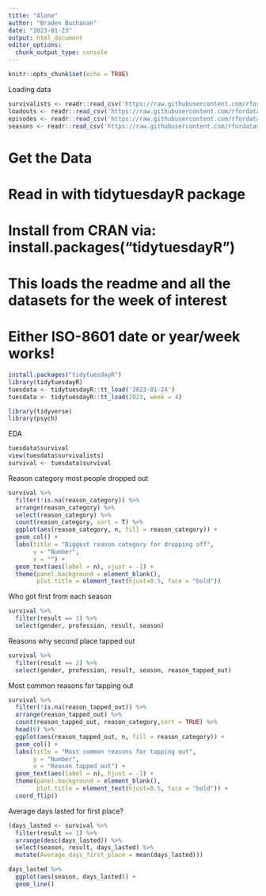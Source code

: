 ```yaml
---
title: "Alone"
author: "Braden Buchanan"
date: "2023-01-23"
output: html_document
editor_options: 
  chunk_output_type: console
---
```


```r
knitr::opts_chunk$set(echo = TRUE)
```

Loading data
```r
survivalists <- readr::read_csv('https://raw.githubusercontent.com/rfordatascience/tidytuesday/master/data/2023/2023-01-24/survivalists.csv')
loadouts <- readr::read_csv('https://raw.githubusercontent.com/rfordatascience/tidytuesday/master/data/2023/2023-01-24/loudouts.csv')
episodes <- readr::read_csv('https://raw.githubusercontent.com/rfordatascience/tidytuesday/master/data/2023/2023-01-24/episodes.csv')
seasons <- readr::read_csv('https://raw.githubusercontent.com/rfordatascience/tidytuesday/master/data/2023/2023-01-24/seasons.csv')
```

# Get the Data

# Read in with tidytuesdayR package 
# Install from CRAN via: install.packages("tidytuesdayR")
# This loads the readme and all the datasets for the week of interest

# Either ISO-8601 date or year/week works!
```r
install.packages("tidytuesdayR")
library(tidytuesdayR)
tuesdata <- tidytuesdayR::tt_load('2023-01-24')
tuesdata <- tidytuesdayR::tt_load(2023, week = 4)
```

```r
library(tidyverse)
library(psych)
```

EDA
```r
tuesdata$survival
view(tuesdata$survivalists)
survival <- tuesdata$survival
```

Reason category most people dropped out
```r
survival %>%
  filter(!is.na(reason_category)) %>%
  arrange(reason_category) %>%
  select(reason_category) %>%
  count(reason_category, sort = T) %>%
  ggplot(aes(reason_category, n, fill = reason_category)) +
  geom_col() +
  labs(title = "Biggest reason category for dropping off",
       y = "Number",
       x = "") +
  geom_text(aes(label = n), vjust = -1) +
  theme(panel.background = element_blank(),
        plot.title = element_text(hjust=0.5, face = "bold"))
```

Who got first from each season
```r
survival %>%
  filter(result == 1) %>%
  select(gender, profession, result, season)
```

Reasons why second place tapped out
```r
survival %>%
  filter(result == 2) %>%
  select(gender, profession, result, season, reason_tapped_out)
```

Most common reasons for tapping out
```r
survival %>%
  filter(!is.na(reason_tapped_out)) %>%
  arrange(reason_tapped_out) %>%
  count(reason_tapped_out, reason_category,sort = TRUE) %>%
  head(6) %>%
  ggplot(aes(reason_tapped_out, n, fill = reason_category)) +
  geom_col() +
  labs(title = "Most common reasons for tapping out",
       y = "Number",
       x = "Reason tapped out") +
  geom_text(aes(label = n), hjust = -1) +
  theme(panel.background = element_blank(),
        plot.title = element_text(hjust=0.5, face = "bold")) +
  coord_flip()
```

Average days lasted for first place?
```r
(days_lasted <- survival %>%
  filter(result == 1) %>%
  arrange(desc(days_lasted)) %>%
  select(season, result, days_lasted) %>%
  mutate(Average_days_first_place = mean(days_lasted)))

days_lasted %>%
  ggplot(aes(season, days_lasted)) +
  geom_line()
```
